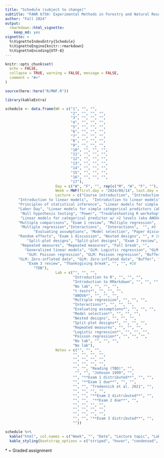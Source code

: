 ```yaml
---
title: "Schedule (subject to change)"
subtitle: "FANR 6750: Experimental Methods in Forestry and Natural Resources Research"
author: "Fall 2024"
output: 
  rmarkdown::html_vignette:
    keep_md: yes
vignette: >
  %\VignetteIndexEntry{Schedule}
  %\VignetteEngine{knitr::rmarkdown}
  %\VignetteEncoding{UTF-8}
---
```


```r
knitr::opts_chunk$set(
  echo = FALSE,
  collapse = TRUE, warning = FALSE, message = FALSE,
  comment = "#>"
)

source(here::here("R/MWF.R"))
```


```r
library(kableExtra)

schedule <- data.frame(WK = c("1", "", "", 
                              "2", "", "", "",
                              "3", "", "", "", 
                              "4", "", "", "",
                              "5", "", "", "", 
                              "6", "", "", "", 
                              "7", "", "", "", 
                              "8", "", "", "",
                              "9", "", "", "", 
                              "10", "", "", "", 
                              "11", "", "", "", 
                              "12", "", "", "",
                              "13", "", "", "", 
                              "14", "", "", "", 
                              "15", "", "", "", 
                              "16", "", "", "", 
                              "17"),
                       Day = c("W", "F", "", rep(c("M", "W", "F", ""), 15), "M"),
                       Week = MWF(first.day = "2024/08/14", last.day = "2024/12/03"),
                       Lecture = c("Course introduction", "Introduction to statistics", "", #1
      "Introduction to linear models",  "Introduction to linear models", "Principles of statistical inference", "",#2
      "Principles of statistical inference", "Linear models for simple categorical predictors (aka t-test)", "Linear models for simple categorical predictors (aka t-test)", "", #3
      "Labor Day", "Linear models for simple categorical predictors (aka t-test)", "Null hypothesis testing", "", # 4
       "Null hypothesis testing", "Power", "Troubleshooting R workshop", "", #5
       "Linear models for categorical predictor w/ >2 levels (aka ANOVA)", "Linear models for categorical predictor w/ >2 levels (aka ANOVA)", "Paper discussion: null hypothesis testing", "", #6
      "Multiple comparisons", "Exam 1 review", "Multiple regression",  "", #7
       "Multiple regression","Interactions",  "Interactions",  "", #8 
             "Evaluating assumptions", "Model selection", "Paper discussion: model selection",  "", #9
      "Random effects", "Exam 1 discussion", "Nested designs", "", # 10
          "Split-plot designs", "Split-plot designs", "Exam 2 review", "", #11
       "Repeated measures", "Repeated measures", "Fall break", "",
         "Generalized linear models", "GLM: Logistic regression", "GLM: Logistic regression", "", #13
          "GLM: Poisson regression", "GLM: Poisson regression", "Buffer", "", #14
      "GLM: Zero-inflated data", "GLM: Zero-inflated data", "Buffer", "", #15
          "Exam 3 review", "Thanksgiving break", "", "", #16
             "TDB"), 
                       Lab = c("", "", "",
                               "Introduction to R", "", "", "",
                               "Introduction to RMarkdown", "", "", "",
                               "No lab", "", "", "",
                               "t-tests*", "", "", "",
                               "ANOVA*", "", "", "",
                               "Multiple regression", "", "", "",
                               "Interactions*", "", "", "",
                               "Evaluating assumptions*", "", "", "",
                               "Model selection*", "", "", "",
                               "Nested designs", "", "", "",
                               "Split-plot designs*", "", "", "",
                               "Repeated measures", "", "", "",
                               "Logistic regression*", "", "", "",
                               "Poisson regression*", "", "", "",
                               "No lab", "", "", "",
                               "No lab"),
                       Notes = c("", "", "",
                               "", "", "", "",
                               "", "", "", "",
                               "", "", "", "",
                               "", "", "Reading (TBD)", "",
                                "", "", "Johnson 1999", "",
                               "", "**Exam 1 distributed**", "", "",
                               "", "**Exam 1 due**", "", "",
                               "", "", "Tredennick et al. 2021", "",
                               "", "", "", "",
                               "", "", "**Exam 2 distributed**", "",
                               "", "",  "**Exam 2 due**", "",
                               "", "", "", "",
                               "", "", "", "",
                               "", "", "", "",
                               "", "", "**Exam 3 distributed**", "",
                               ""))

schedule %>%
  kable("html", col.names = c("Week", "", "Date", "Lecture topic", "Lab topic", "Notes"), align = 'c') %>%
  kable_styling(bootstrap_options = c("striped", "hover", "condensed", "responsive"), full_width = TRUE)

```

\* = Graded assignment

